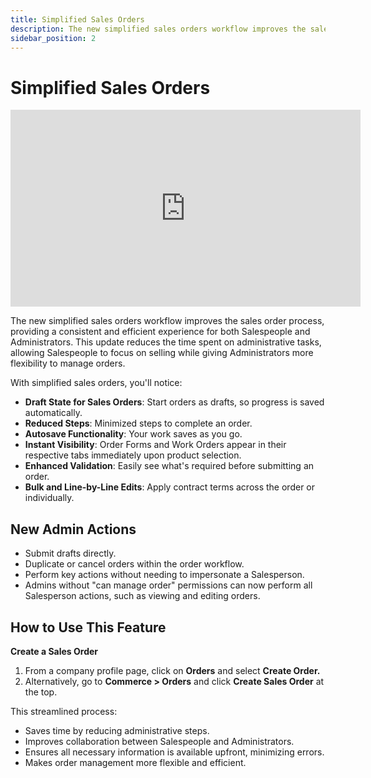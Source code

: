 ```yaml
---
title: Simplified Sales Orders
description: The new simplified sales orders workflow improves the sales order process, providing a consistent and efficient experience for both Salespeople and Administrators.
sidebar_position: 2
---
```


# Simplified Sales Orders

<iframe 
  src="https://www.youtube-nocookie.com/embed/S_DPFRQzQc4" 
  width="560" 
  height="315" 
  frameBorder="0" 
  allow="accelerometer; autoplay; clipboard-write; encrypted-media; gyroscope; picture-in-picture" 
  allowFullScreen
></iframe>

The new simplified sales orders workflow improves the sales order process, providing a consistent and efficient experience for both Salespeople and Administrators. This update reduces the time spent on administrative tasks, allowing Salespeople to focus on selling while giving Administrators more flexibility to manage orders.

With simplified sales orders, you'll notice:

- **Draft State for Sales Orders**: Start orders as drafts, so progress is saved automatically.
- **Reduced Steps**: Minimized steps to complete an order.
- **Autosave Functionality**: Your work saves as you go.
- **Instant Visibility**: Order Forms and Work Orders appear in their respective tabs immediately upon product selection.
- **Enhanced Validation**: Easily see what's required before submitting an order.
- **Bulk and Line-by-Line Edits**: Apply contract terms across the order or individually.

## New Admin Actions

- Submit drafts directly.
- Duplicate or cancel orders within the order workflow.
- Perform key actions without needing to impersonate a Salesperson.
- Admins without "can manage order" permissions can now perform all Salesperson actions, such as viewing and editing orders.

## How to Use This Feature

**Create a Sales Order**

1. From a company profile page, click on **Orders** and select **Create Order.**
2. Alternatively, go to **Commerce > Orders** and click **Create Sales Order** at the top.

This streamlined process:

- Saves time by reducing administrative steps.
- Improves collaboration between Salespeople and Administrators.
- Ensures all necessary information is available upfront, minimizing errors.
- Makes order management more flexible and efficient.